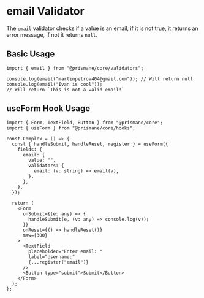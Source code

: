 # email Validator

The `email` validator checks if a value is an email, if it is not true, it returns an error message, if not it returns `null`.

## Basic Usage

```tsx
import { email } from "@prismane/core/validators";

console.log(email("martinpetrov404@gmail.com")); // Will return null
console.log(email("Ivan is cool"));
// Will return `This is not a valid email!`
```

## useForm Hook Usage

```tsx
import { Form, TextField, Button } from "@prismane/core";
import { useForm } from "@prismane/core/hooks";

const Complex = () => {
  const { handleSubmit, handleReset, register } = useForm({
    fields: {
      email: {
        value: "",
        validators: {
          email: (v: string) => email(v),
        },
      },
    },
  });

  return (
    <Form
      onSubmit={(e: any) => {
        handleSubmit(e, (v: any) => console.log(v));
      }}
      onReset={() => handleReset()}
      maw={300}
    >
      <TextField
        placeholder="Enter email: "
        label="Username:"
        {...register("email")}
      />
      <Button type="submit">Submit</Button>
    </Form>
  );
};
```
